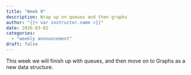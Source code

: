 ```yaml
---
title: "Week 9"
description: Wrap up on queues and then graphs
author: "{{< var instructor.name >}}"
date: 2026-03-02
categories:
  - "weekly announcement"
draft: false
---
```


This week we will finish up with queues, and then move on to Graphs as a new data structure.
